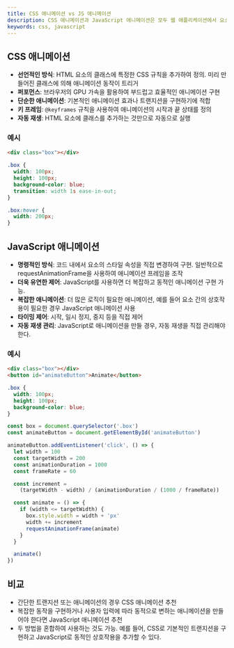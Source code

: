 ```yaml
---
title: CSS 애니메이션 vs JS 애니메이션
description: CSS 애니메이션과 JavaScript 애니메이션은 모두 웹 애플리케이션에서 요소의 움직임과 변화를 구현하는 방법이다. 다만 구현 방식과 특징에서 차이가 있다.
keywords: css, javascript
---
```


## CSS 애니메이션

- **선언적인 방식**: HTML 요소의 클래스에 특정한 CSS 규칙을 추가하여 정의. 미리 만들어진 클래스에 의해 애니메이션 동작이 트리거
- **퍼포먼스**: 브라우저의 GPU 가속을 활용하여 부드럽고 효율적인 애니메이션 구현
- **단순한 애니메이션**: 기본적인 애니메이션 효과나 트랜지션을 구현하기에 적합
- **키 프레임**: `@keyframes` 규칙을 사용하여 애니메이션의 시작과 끝 상태를 정의
- **자동 재생**: HTML 요소에 클래스를 추가하는 것만으로 자동으로 실행

### 예시

```html
<div class="box"></div>
```

```css
.box {
  width: 100px;
  height: 100px;
  background-color: blue;
  transition: width 1s ease-in-out;
}

.box:hover {
  width: 200px;
}
```

## JavaScript 애니메이션

- **명령적인 방식**: 코드 내에서 요소의 스타일 속성을 직접 변경하여 구현. 일반적으로 requestAnimationFrame을 사용하여 애니메이션 프레임을 조작
- **더욱 유연한 제어**: JavaScript를 사용하면 더 복잡하고 동적인 애니메이션 구현 가능.
- **복잡한 애니메이션**: 더 많은 로직이 필요한 애니메이션, 예를 들어 요소 간의 상호작용이 필요한 경우 JavaScript 애니메이션 사용
- **타이밍 제어**: 시작, 일시 정지, 중지 등을 직접 제어
- **자동 재생 관리**: JavaScript로 애니메이션을 만들 경우, 자동 재생을 직접 관리해야 한다.

### 예시

```html
<div class="box"></div>
<button id="animateButton">Animate</button>
```

```css
.box {
  width: 100px;
  height: 100px;
  background-color: blue;
}
```

```js
const box = document.querySelector('.box')
const animateButton = document.getElementById('animateButton')

animateButton.addEventListener('click', () => {
  let width = 100
  const targetWidth = 200
  const animationDuration = 1000
  const frameRate = 60

  const increment =
    (targetWidth - width) / (animationDuration / (1000 / frameRate))

  const animate = () => {
    if (width <= targetWidth) {
      box.style.width = width + 'px'
      width += increment
      requestAnimationFrame(animate)
    }
  }

  animate()
})
```

## 비교

- 간단한 트랜지션 또는 애니메이션의 경우 CSS 애니메이션 추천
- 복잡한 동작을 구현하거나 사용자 입력에 따라 동적으로 변하는 애니메이션을 만들어야 한다면 JavaScript 애니메이션 추천
- 두 방법을 혼합하여 사용하는 것도 가능. 예를 들어, CSS로 기본적인 트랜지션을 구현하고 JavaScript로 동적인 상호작용을 추가할 수 있다.
